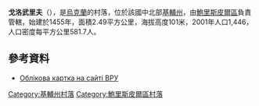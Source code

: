 {{coord|50|11|1|N|30|58|59|E|scale:30000|display=title}}

'''戈洛武里夫'''（{{lang-uk|Головурів}}），是[[烏克蘭|烏克蘭]]的村落，位於該國中北部[[基輔州|基輔州]]，由[[鮑里斯皮爾區|鮑里斯皮爾區]]負責管轄，始建於1455年，面積2.49平方公里，海拔高度101米，2001年人口1,446，人口密度每平方公里581.7人。

==參考資料==
* [http://gska2.rada.gov.ua/pls/z7502/A005?rdat1=11.04.2015&rf7571=15207 Облікова картка на сайті ВРУ]{{dead link|date=2018年3月 |bot=InternetArchiveBot |fix-attempted=yes }}

{{DEFAULTSORT:Головурів}}
[[Category:基輔州村落|Category:基輔州村落]]
[[Category:鮑里斯皮爾區村落|Category:鮑里斯皮爾區村落]]


{{Kiev-geo-stub}}